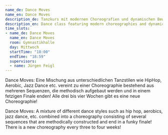 ```yaml
---
name_de: Dance Moves
name_en: Dance Moves
description_de: Tanzkurs mit modernen Choreografien und dynamischen Bewegungen.
description_en: Dance class featuring modern choreographies and dynamic movements.
time_slots:
- name_de: Dance Moves
  name_en: Dance Moves
  room: Gymnastikhalle
  day: Mittwoch
  startTime: "18:00"
  endTime: "18:59"
  supervisors:
  - name: Jürgen Feigl
---
```


<Locale value="de">
 

 Dance Moves: Eine Mischung aus unterschiedlichen Tanzstilen wie HipHop, Aerobic,
Jazz Dance etc. vereint zu einer Choreographie bestehend aus mehreren Sequenzen,
die methodisch aufgebaut werden und in einem fetzigen Finale enden! Alle drei
bis vier Wochen gibt es eine neue Choreographie!

</Locale>
<Locale value="en">
 

 Dance Moves: A mixture of different dance styles such as hip hop, aerobics, jazz
dance, etc. combined into a choreography consisting of several sequences that
are methodically constructed and end in a funky finale! There is a new
choreography every three to four weeks!

</Locale>
